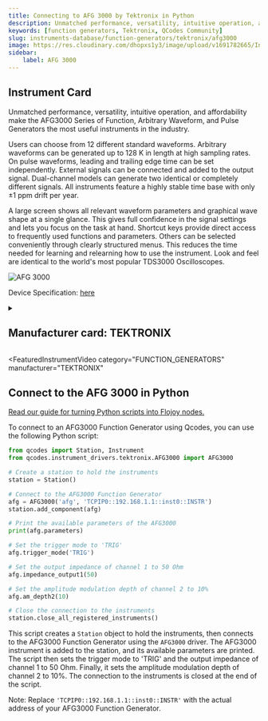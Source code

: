 ```yaml
---
title: Connecting to AFG 3000 by Tektronix in Python
description: Unmatched performance, versatility, intuitive operation, and affordability make the AFG3000 Series of Function, Arbitrary Waveform, and Pulse Generators the most useful instruments in the industry.  Users can choose from 12 different standard waveforms. Arbitrary waveforms can be generated up to 128 K in length at high sampling rates. On pulse waveforms, leading and trailing edge time can be set independently. External signals can be connected and added to the output signal. Dual-channel models can generate two identical or completely different signals. All instruments feature a highly stable time base with only ±1 ppm drift per year.  A large screen shows all relevant waveform parameters and graphical wave shape at a single glance. This gives full confidence in the signal settings and lets you focus on the task at hand. Shortcut keys provide direct access to frequently used functions and parameters. Others can be selected conveniently through clearly structured menus. This reduces the time needed for learning and relearning how to use the instrument. Look and feel are identical to the world's most popular TDS3000 Oscilloscopes.
keywords: [function generators, Tektronix, QCodes Community] 
slug: instruments-database/function-generators/tektronix/afg3000 
image: https://res.cloudinary.com/dhopxs1y3/image/upload/v1691782665/Instruments/Function%20Generators/AFG3000/AFG3000.webp
sidebar:
    label: AFG 3000 
---
```



## Instrument Card

Unmatched performance, versatility, intuitive operation, and affordability make the AFG3000 Series of Function, Arbitrary Waveform, and Pulse Generators the most useful instruments in the industry.

Users can choose from 12 different standard waveforms. Arbitrary waveforms can be generated up to 128 K in length at high sampling rates. On pulse waveforms, leading and trailing edge time can be set independently. External signals can be connected and added to the output signal. Dual-channel models can generate two identical or completely different signals. All instruments feature a highly stable time base with only ±1 ppm drift per year.

A large screen shows all relevant waveform parameters and graphical wave shape at a single glance. This gives full confidence in the signal settings and lets you focus on the task at hand. Shortcut keys provide direct access to frequently used functions and parameters. Others can be selected conveniently through clearly structured menus. This reduces the time needed for learning and relearning how to use the instrument. Look and feel are identical to the world's most popular TDS3000 Oscilloscopes.

![AFG 3000](https://res.cloudinary.com/dhopxs1y3/image/upload/v1691782665/Instruments/Function%20Generators/AFG3000/AFG3000.webp)

Device Specification: [here](https://download.tek.com/datasheet/AFG3000_Series_Arbitrary-Function_Generators_Datasheet_76W-18656-5.pdf)

<details style={{ marginTop: "15px"}}>
<summary><h2 style={{display:'inline'}}>Manufacturer card: TEKTRONIX</h2></summary>

![TEKTRONIX](https://res.cloudinary.com/dhopxs1y3/image/upload/v1692806108/Instruments/Vendor%20Logos/Tektronix.png)

Tektronix, Inc., historically widely known as Tek, is an American company best known for manufacturing test and measurement devices such as [oscilloscopes](https://en.wikipedia.org/wiki/Oscilloscope), [logic analyzers](https://en.wikipedia.org/wiki/Logic_analyzer), and video and mobile test protocol equipment.

- Headquarters: USA
- Yearly Revenue (millions, USD): 5800
- Vendor Website: [here](https://www.tek.com/en)

</details>


<FeaturedInstrumentVideo
  category="FUNCTION_GENERATORS"
  manufacturer="TEKTRONIX"
></FeaturedInstrumentVideo>

## Connect to the AFG 3000 in Python

[Read our guide for turning Python scripts into Flojoy nodes.](https://docs.flojoy.ai/contribution/blocks/custom-flojoy-block/)


<Tabs>

<TabItem value="Flojoy" label="Flojoy" className="flojoy-instrument-tabs">

<NodeCardCollection category='FUNCTION_GENERATORS' manufacturer='TEKTRONIX'></NodeCardCollection>

</TabItem>
<TabItem value="QCodes Community" label="QCodes Community">

To connect to an AFG3000 Function Generator using Qcodes, you can use the following Python script:

```python
from qcodes import Station, Instrument
from qcodes.instrument_drivers.tektronix.AFG3000 import AFG3000

# Create a station to hold the instruments
station = Station()

# Connect to the AFG3000 Function Generator
afg = AFG3000('afg', 'TCPIP0::192.168.1.1::inst0::INSTR')
station.add_component(afg)

# Print the available parameters of the AFG3000
print(afg.parameters)

# Set the trigger mode to 'TRIG'
afg.trigger_mode('TRIG')

# Set the output impedance of channel 1 to 50 Ohm
afg.impedance_output1(50)

# Set the amplitude modulation depth of channel 2 to 10%
afg.am_depth2(10)

# Close the connection to the instruments
station.close_all_registered_instruments()
```

This script creates a `Station` object to hold the instruments, then connects to the AFG3000 Function Generator using the `AFG3000` driver. The AFG3000 instrument is added to the station, and its available parameters are printed. The script then sets the trigger mode to 'TRIG' and the output impedance of channel 1 to 50 Ohm. Finally, it sets the amplitude modulation depth of channel 2 to 10%. The connection to the instruments is closed at the end of the script.

Note: Replace `'TCPIP0::192.168.1.1::inst0::INSTR'` with the actual address of your AFG3000 Function Generator.

</TabItem>
</Tabs>